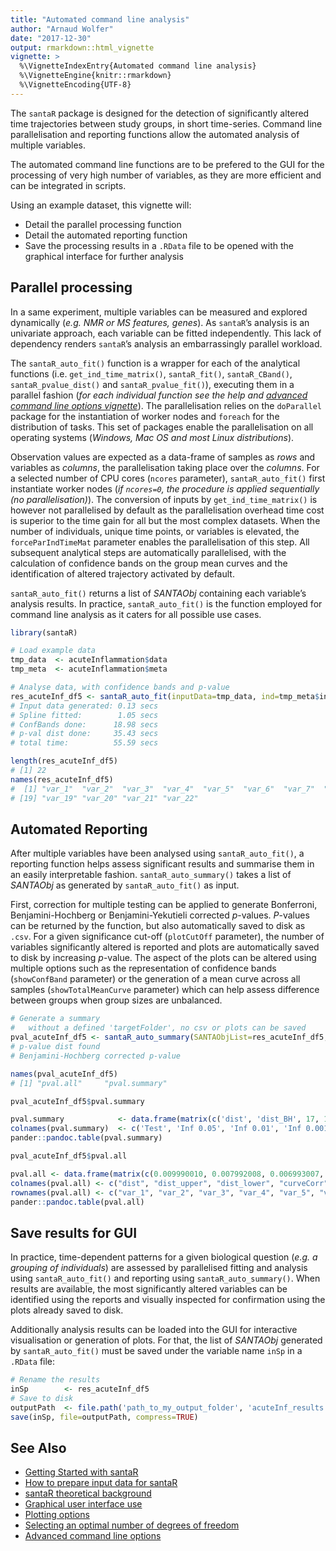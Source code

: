---
title: "Automated command line analysis"
author: "Arnaud Wolfer"
date: "2017-12-30"
output: rmarkdown::html_vignette
vignette: >
  %\VignetteIndexEntry{Automated command line analysis}
  %\VignetteEngine{knitr::rmarkdown}
  %\VignetteEncoding{UTF-8}
---

The `santaR` package is designed for the detection of significantly altered time trajectories between study groups, in short time-series. Command line parallelisation and reporting functions allow the automated analysis of multiple variables.

The automated command line functions are to be prefered to the GUI for the processing of very high number of variables, as they are more efficient and can be integrated in scripts.

Using an example dataset, this vignette will:

* Detail the parallel processing function
* Detail the automated reporting function
* Save the processing results in a `.RData` file to be opened with the graphical interface for further analysis


## Parallel processing

In a same experiment, multiple variables can be measured and explored dynamically (_e.g. NMR or MS features, genes_). As `santaR`'s analysis is an univariate approach, each variable can be fitted independently. This lack of dependency renders `santaR`'s analysis an embarrassingly parallel workload.

The `santaR_auto_fit()` function is a wrapper for each of the analytical functions (i.e. `get_ind_time_matrix()`, `santaR_fit()`, `santaR_CBand()`, `santaR_pvalue_dist()` and `santaR_pvalue_fit()`), executing them in a parallel fashion (_for each individual function see the help and [advanced command line options vignette](advanced-command-line-functions.html)_). 
The parallelisation relies on the `doParallel` package for the instantiation of worker nodes and `foreach` for the distribution of tasks. This set of packages enable the parallelisation on all operating systems (_Windows, Mac OS and most Linux distributions_).

Observation values are expected as a data-frame of samples as _rows_ and variables as _columns_, the parallelisation taking place over the _columns_. For a selected number of CPU cores (`ncores` parameter), `santaR_auto_fit()` first instantiate worker nodes (_if `ncores=0`, the procedure is applied sequentially (no parallelisation)_). The conversion of inputs by `get_ind_time_matrix()` is however not parallelised by default as the parallelisation overhead time cost is superior to the time gain for all but the most complex datasets. When the number of individuals, unique time points, or variables is elevated, the `forceParIndTimeMat` parameter enables the parallelisation of this step. All subsequent analytical steps are automatically parallelised, with the calculation of confidence bands on the group mean curves and the identification of altered trajectory activated by default.

`santaR_auto_fit()` returns a list of _SANTAObj_ containing each variable's analysis results. In practice, `santaR_auto_fit()` is the function employed for command line
analysis as it caters for all possible use cases.

```{r, eval = FALSE}
library(santaR)

# Load example data
tmp_data  <- acuteInflammation$data
tmp_meta  <- acuteInflammation$meta

# Analyse data, with confidence bands and p-value
res_acuteInf_df5 <- santaR_auto_fit(inputData=tmp_data, ind=tmp_meta$ind, time=tmp_meta$time, group=tmp_meta$group, df=5, ncores=4, CBand=TRUE, pval.dist=TRUE)
# Input data generated: 0.13 secs
# Spline fitted:        1.05 secs
# ConfBands done:      18.98 secs
# p-val dist done:     35.43 secs
# total time:          55.59 secs

length(res_acuteInf_df5)
# [1] 22
names(res_acuteInf_df5)
#  [1] "var_1"  "var_2"  "var_3"  "var_4"  "var_5"  "var_6"  "var_7"  "var_8"  "var_9"  "var_10" "var_11" "var_12" "var_13" "var_14" "var_15" "var_16" "var_17" "var_18"
# [19] "var_19" "var_20" "var_21" "var_22"
```


## Automated Reporting

After multiple variables have been analysed using `santaR_auto_fit()`, a reporting function helps assess significant results and summarise them in an easily interpretable fashion. `santaR_auto_summary()` takes a list of _SANTAObj_ as generated by `santaR_auto_fit()` as input.

First, correction for multiple testing can be applied to generate Bonferroni, Benjamini-Hochberg or Benjamini-Yekutieli corrected _p_-values. _P_-values can
be returned by the function, but also automatically saved to disk as `.csv`.
For a given significance cut-off (`plotCutOff` parameter), the number of variables significantly altered is reported and plots are automatically saved to disk by increasing _p_-value. The aspect of the plots can be altered using multiple options such as the representation of confidence bands (`showConfBand` parameter) or the generation of a mean curve across all samples (`showTotalMeanCurve` parameter) which can help assess difference between groups when group sizes are unbalanced.

```{r, eval = FALSE}
# Generate a summary
#   without a defined 'targetFolder', no csv or plots can be saved
pval_acuteInf_df5 <- santaR_auto_summary(SANTAObjList=res_acuteInf_df5, targetFolder=NA)
# p-value dist found
# Benjamini-Hochberg corrected p-value

names(pval_acuteInf_df5)
# [1] "pval.all"     "pval.summary"

pval_acuteInf_df5$pval.summary
```
```{r, results = "asis", echo = FALSE}
pval.summary            <- data.frame(matrix(c('dist', 'dist_BH', 17, 16, 8, 0, 0, 0), ncol=4))
colnames(pval.summary)  <- c('Test', 'Inf 0.05', 'Inf 0.01', 'Inf 0.001')
pander::pandoc.table(pval.summary)
```
```{r, eval = FALSE}
pval_acuteInf_df5$pval.all
```
```{r, results = "asis", echo = FALSE}
pval.all <- data.frame(matrix(c(0.009990010, 0.007992008, 0.006993007, 0.209790210, 0.005994006, 0.008991009, 0.013986014, 0.009990010, 0.038961039, 0.034965035, 0.013986014, 0.214785215, 0.066933067, 0.154845155, 0.008991009, 0.015984016, 0.019980020, 0.029970030, 0.053946054, 0.023976024, 0.022977023, 0.007992008, 0.01829662, 0.01569580, 0.01436896, 0.23611241, 0.01302000, 0.01700412, 0.02334465, 0.01829662, 0.05282484, 0.04824640, 0.02334465, 0.24130467, 0.08413827, 0.17858350, 0.01700412, 0.02581244, 0.03066597, 0.04246854, 0.06973190, 0.03543451, 0.03424914, 0.01569580, 0.005433704, 0.004053809, 0.003390296, 0.185689133, 0.002748896, 0.004735847, 0.008347097, 0.005433704, 0.028625807, 0.025242819, 0.008347097, 0.190448652, 0.053042348, 0.133748457, 0.004735847, 0.009860016, 0.012967910, 0.021068901, 0.041574088, 0.016160798, 0.015355810, 0.004053809, -0.2429725352, 0.0006572238, -0.1309866546, -0.3878298395, -0.5634863016, -0.4766589789, -0.5628753031, -0.4678733066, -0.3890447845, -0.0501685235, 0.0568042664, 0.1530029385, -0.4077714803, -0.0650366487, 0.1268468873,  0.5054671665, 0.2797620452,  0.4027539783, 0.5014823976, 0.3899306066, 0.1458163093, -0.2074773622, 0.02747253, 0.02747253, 0.02747253, 0.21478521, 0.02747253, 0.02747253, 0.03076923, 0.02747253, 0.05042017, 0.04807692, 0.03076923, 0.21478521, 0.07750145, 0.17032967, 0.02747253, 0.03196803, 0.03663004, 0.04395604, 0.06593407, 0.03767661, 0.03767661, 0.02747253), ncol=5))
colnames(pval.all) <- c("dist", "dist_upper", "dist_lower", "curveCorr", "dist_BH")
rownames(pval.all) <- c("var_1", "var_2", "var_3", "var_4", "var_5", "var_6", "var_7", "var_8", "var_9", "var_10", "var_11", "var_12", "var_13", "var_14", "var_15", "var_16", "var_17", "var_18", "var_19", "var_20", "var_21", "var_22")
pander::pandoc.table(pval.all)
```


## Save results for GUI

In practice, time-dependent patterns for a given biological question (_e.g. a grouping of individuals_) are assessed by parallelised fitting and analysis using `santaR_auto_fit()` and reporting using `santaR_auto_summary()`. When results are available, the most significantly altered variables can be identified using the reports and visually inspected for confirmation using the plots already saved to disk.

Additionally analysis results can be loaded into the GUI for interactive visualisation or generation of plots. For that, the list of _SANTAObj_ generated by `santaR_auto_fit()` must be saved under the variable name `inSp` in a `.RData` file:

```{r, eval = FALSE}
# Rename the results
inSp        <- res_acuteInf_df5
# Save to disk
outputPath  <- file.path('path_to_my_output_folder', 'acuteInf_results.rdata') 
save(inSp, file=outputPath, compress=TRUE)
```


## See Also

* [Getting Started with santaR](getting-started.html)
* [How to prepare input data for santaR](prepare-input-data.html)
* [santaR theoretical background](theoretical-background.html)
* [Graphical user interface use](santaR-GUI.pdf)
* [Plotting options](plotting-options.html)
* [Selecting an optimal number of degrees of freedom](selecting-optimal-df.html)
* [Advanced command line options](advanced-command-line-functions.html)
